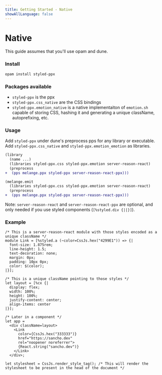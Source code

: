 ```yaml
---
title: Getting Started - Native
showAllLanguage: false
---
```



# Native

This guide assumes that you'll use opam and dune.

### Install

```bash
opam install styled-ppx
```

### Packages available

- `styled-ppx` is the ppx
- `styled-ppx.css_native` are the CSS bindings
- `styled-ppx.emotion_native` is a native implementaiton of `emotion.sh` capable of storing CSS, hashing it and generating a unique className, autoprefixing, etc.

### Usage

Add `styled-ppx` under dune's preprocess pps for any library or executable. Add `styled-ppx.css_native` and `styled-ppx.emotion_emotion` as libraries.

```diff
(library
  (name ...)
  (libraries styled-ppx.css styled-ppx.emotion server-reason-react)
  (preprocess
+  (pps melange.ppx styled-ppx server-reason-react-ppx)))
```

```diff
(melange.emit
  (libraries styled-ppx.css styled-ppx.emotion server-reason-react)
  (preprocess
+  (pps melange.ppx styled-ppx server-reason-react-ppx)))
```

Note: `server-reason-react` and `server-reason-react-ppx` are optional, and only needed if you use styled components (`[%styled.div {||}]`).

### Example

```reason
/* This is a server-reason-react module with those styles encoded as a unique className */
module Link = [%styled.a (~color=CssJs.hex("4299E1")) => {|
  font-size: 1.875rem;
  line-height: 1.5;
  text-decoration: none;
  margin: 0px;
  padding: 10px 0px;
  color: $(color);
|}];

/* This is a unique className pointing to those styles */
let layout = [%cx {|
  display: flex;
  width: 100%;
  height: 100%;
  justify-content: center;
  align-items: center
|}];

/* Later in a component */
let app =
  <div className=layout>
    <Link
      color={CssJs.hex("333333")}
      href="https://sancho.dev"
      rel="noopener noreferrer">
      {React.string("sancho.dev")}
    </Link>
  </div>;

let stylesheet = CssJs.render_style_tag(); /* This will render the stylesheet to be present in the head of the document */
```
